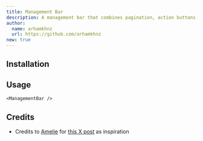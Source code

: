 ```yaml
---
title: Management Bar
description: A management bar that combines pagination, action buttons, and a call-to-action for streamlined item handling.
author:
  name: arhamkhnz
  url: https://github.com/arhamkhnz
new: true
---
```


<ComponentPreview name="management-bar-demo" />

## Installation

<ComponentInstallation name="management-bar" />

## Usage

```tsx
<ManagementBar />
```

## Credits

- Credits to [Amelie](https://x.com/amelieschltr) for [this X post](https://x.com/amelieschltr/status/1915019518813851985) as inspiration
